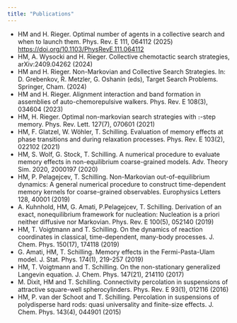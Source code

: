 ```yaml
---
title: "Publications"
---
```


* HM and H. Rieger. Optimal number of agents in a collective search and when to launch them. Phys. Rev. E 111, 064112 (2025) <https://doi.org/10.1103/PhysRevE.111.064112>
* HM, A. Wysocki and H. Rieger. Collective chemotactic search strategies, arXiv:2409.04262 (2024)
* HM and H. Rieger. Non-Markovian and Collective Search Strategies. In: D. Grebenkov, R. Metzler, G. Oshanin (eds), Target Search Problems. Springer, Cham. (2024)
* HM and H. Rieger. Alignment interaction and band formation in assemblies of auto-chemorepulsive walkers. Phys. Rev. E 108(3), 034604 (2023)
* HM, H. Rieger. Optimal non-markovian search strategies with ։-step memory. Phys. Rev. Lett. 127(7), 070601 (2021)
* HM, F. Glatzel, W. Wöhler, T. Schilling. Evaluation of memory effects at phase transitions and during relaxation processes. Phys. Rev. E 103(2), 022102 (2021)
* HM, S. Wolf, G. Stock, T. Schilling. A numerical procedure to evaluate memory effects in non-equilibrium coarse-grained models. Adv. Theory Sim. 2020, 2000197 (2020)
* HM, P. Pelagejcev, T. Schilling. Non-Markovian out-of-equilibrium dynamics: A general numerical procedure to construct time-dependent memory kernels for coarse-grained observables. Europhysics Letters 128, 40001 (2019)
* A. Kuhnhold, HM, G. Amati, P.Pelagejcev, T. Schilling. Derivation of an exact, nonequilibrium framework for nucleation: Nucleation is a priori neither diffusive nor Markovian. Phys. Rev. E 100(5), 052140 (2019)
* HM, T. Voigtmann and T. Schilling. On the dynamics of reaction coordinates in classical, time-dependent, many-body processes. J. Chem. Phys. 150(17), 174118 (2019)
* G. Amati, HM, T. Schilling. Memory effects in the Fermi-Pasta-Ulam model. J. Stat. Phys. 174(1), 219-257 (2019)
* HM, T. Voigtmann and T. Schilling. On the non-stationary generalized Langevin equation. J. Chem. Phys. 147(21), 214110 (2017)
* M. Dixit, HM and T. Schilling. Connectivity percolation in suspensions of attractive square-well spherocylinders. Phys. Rev. E 93(1), 012116 (2016)
* HM, P. van der Schoot and T. Schilling. Percolation in suspensions of polydisperse hard rods: quasi universality and finite-size effects. J. Chem. Phys. 143(4), 044901 (2015)